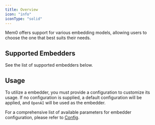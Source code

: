 ```yaml
---
title: Overview
icon: "info"
iconType: "solid"
---
```


Mem0 offers support for various embedding models, allowing users to choose the one that best suits their needs.

## Supported Embedders

See the list of supported embedders below.

<CardGroup cols={4}>
  <Card title="OpenAI" href="/components/embedders/models/openai"></Card>
  <Card title="Azure OpenAI" href="/components/embedders/models/azure_openai"></Card>
  <Card title="Ollama" href="/components/embedders/models/ollama"></Card>
  <Card title="Hugging Face" href="/components/embedders/models/huggingface"></Card>
  <Card title="Gemini" href="/components/embedders/models/gemini"></Card>
  <Card title="Vertex AI" href="/components/embedders/models/vertexai"></Card>
  <Card title="Together" href="/components/embedders/models/together"></Card>
</CardGroup>

## Usage

To utilize a embedder, you must provide a configuration to customize its usage. If no configuration is supplied, a default configuration will be applied, and `OpenAI` will be used as the embedder.

For a comprehensive list of available parameters for embedder configuration, please refer to [Config](./config).
